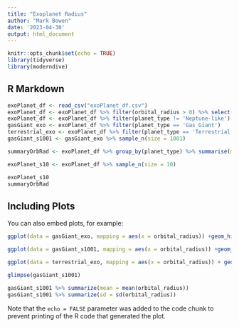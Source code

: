 ---
title: "Exoplanet Radius"
author: "Mark Bowen"
date: '2023-04-30'
output: html_document
---

```{r setup, include=FALSE}
knitr::opts_chunk$set(echo = TRUE)
library(tidyverse)
library(moderndive)
```

## R Markdown


```{r message=FALSE, warning=FALSE}
exoPlanet_df <- read_csv("exoPlanet_df.csv")
exoPlanet_df <- exoPlanet_df %>% filter(orbital_radius > 0) %>% select(name, planet_type, orbital_radius)
exoPlanet_df <- exoPlanet_df %>% filter(planet_type != 'Neptune-like') %>% filter(planet_type != 'Super Earth')
gasGiant_exo <- exoPlanet_df %>% filter(planet_type == 'Gas Giant')
terrestrial_exo <- exoPlanet_df %>% filter(planet_type == 'Terrestrial')
gasGiant_s1001 <- gasGiant_exo %>% sample_n(size = 1001)

summaryOrbRad <- exoPlanet_df %>% group_by(planet_type) %>% summarise(med = median(orbital_radius), mean = mean(orbital_radius), stdDev = sd(orbital_radius))

exoPlanet_s10 <- exoPlanet_df %>% sample_n(size = 10)

exoPlanet_s10
summaryOrbRad
```

## Including Plots

You can also embed plots, for example:

```{r pressure, echo=TRUE, message=FALSE, warning=FALSE}
ggplot(data = gasGiant_exo, mapping = aes(x = orbital_radius)) +geom_histogram(binwidth = 0.01, color = 'white') + labs(x = "Orbital Radius", title = "Orbital Radius of Gas Giants") + xlim(c(0,1))

ggplot(data = gasGiant_s1001, mapping = aes(x = orbital_radius)) +geom_histogram(binwidth = 0.01, color = 'white') + labs(x = "Orbital Radius", title = "Orbital Radius of Gas Giants Sample") + xlim(c(0,1))

ggplot(data = terrestrial_exo, mapping = aes(x = orbital_radius)) + geom_histogram(binwidth = 0.01, color = 'white') + labs(x = "Orbital Radius", title = "Orbital Radius of Terrestrial Planets") + xlim(c(0,1))

glimpse(gasGiant_s1001)

gasGiant_s1001 %>% summarize(mean = mean(orbital_radius))
gasGiant_s1001 %>% summarize(sd = sd(orbital_radius))
```

Note that the `echo = FALSE` parameter was added to the code chunk to prevent printing of the R code that generated the plot.
